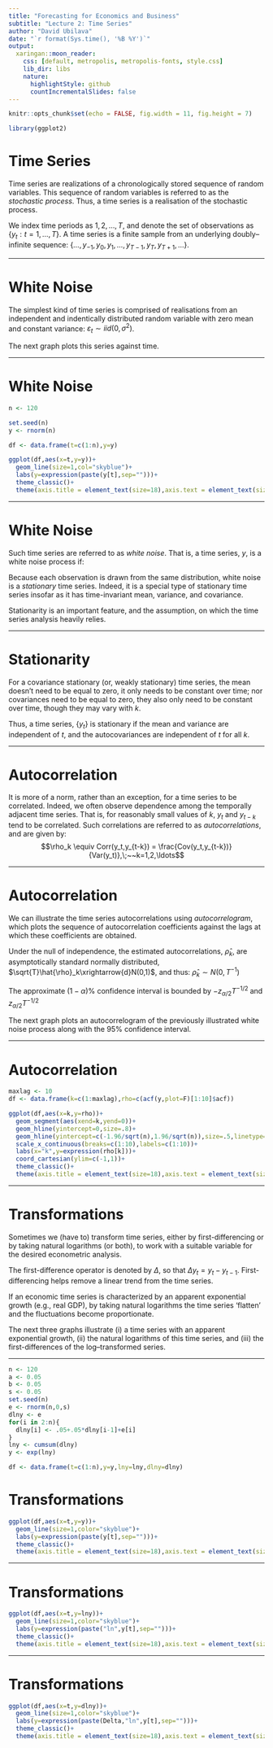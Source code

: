 ```yaml
---
title: "Forecasting for Economics and Business"
subtitle: "Lecture 2: Time Series"
author: "David Ubilava"
date: "`r format(Sys.time(), '%B %Y')`"
output:
  xaringan::moon_reader:
    css: [default, metropolis, metropolis-fonts, style.css]
    lib_dir: libs
    nature:
      highlightStyle: github
      countIncrementalSlides: false
---
```



```r
knitr::opts_chunk$set(echo = FALSE, fig.width = 11, fig.height = 7)
```



```r
library(ggplot2)
```

# Time Series

Time series are realizations of a chronologically stored sequence of random variables. This sequence of random variables is referred to as the *stochastic process*. Thus, a time series is a realisation of the stochastic process. 

We index time periods as $1,2,\ldots,T$, and denote the set of observations as $\{y_t: t=1,\ldots,T\}$. A time series is a finite sample from an underlying doubly--infinite sequence: $\{\ldots,y_{-1},y_{0},y_1,\ldots,y_{T-1},y_{T},y_{T+1},\ldots\}$.

---


# White Noise

The simplest kind of time series is comprised of realisations from an independent and indentically distributed random variable with zero mean and constant variance: $\varepsilon_t \sim iid\left(0,\sigma^2\right)$. 

The next graph plots this series against time.

---


# White Noise

```r
n <- 120

set.seed(n)
y <- rnorm(n)

df <- data.frame(t=c(1:n),y=y)

ggplot(df,aes(x=t,y=y))+
  geom_line(size=1,col="skyblue")+
  labs(y=expression(paste(y[t],sep="")))+
  theme_classic()+
  theme(axis.title = element_text(size=18),axis.text = element_text(size=14))
```

---


# White Noise

Such time series are referred to as *white noise*. That is, a time series, $y$, is a white noise process if: 
\begin{align*}
& E(y_t) = 0,\;~\forall~t\\
& Var(y_t) = \sigma^2,\;~\forall~t\\
& Cov(y_t,y_{t-k}) = 0,\;~\forall~k \ne 0
\end{align*}

Because each observation is drawn from the same distribution, white noise is a *stationary* time series. Indeed, it is a special type of stationary time series insofar as it has time-invariant mean, variance, and covariance. 

Stationarity is an important feature, and the assumption, on which the time series analysis heavily relies. 

---


# Stationarity

For a covariance stationary (or, weakly stationary) time series, the mean doesn't need to be equal to zero, it only needs to be constant over time; nor covariances need to be equal to zero, they also only need to be constant over time, though they may vary with $k$. 

Thus, a time series, $\{y_t\}$ is stationary if the mean and variance are independent of $t$, and the autocovariances are independent of $t$ for all $k$.

---


# Autocorrelation

It is more of a norm, rather than an exception, for a time series to be correlated. Indeed, we often observe dependence among the temporally adjacent time series. That is, for reasonably small values of $k$, $y_t$ and $y_{t-k}$ tend to be correlated. Such correlations are referred to as *autocorrelations*, and are given by: $$\rho_k \equiv Corr(y_t,y_{t-k}) = \frac{Cov(y_t,y_{t-k})}{Var(y_t)},\;~~k=1,2,\ldots$$ 

---


# Autocorrelation

We can illustrate the time series autocorrelations using *autocorrelogram*, which plots the sequence of autocorrelation coefficients against the lags at which these coefficients are obtained. 

Under the null of independence, the estimated autocorrelations, $\hat{\rho}_k$, are asymptotically standard normally distributed, $\sqrt{T}\hat{\rho}_k\xrightarrow{d}N(0,1)$, and thus: $\hat{\rho}_k \sim N(0,T^{-1})$

The approximate $(1-\alpha)$% confidence interval is bounded by $-z_{\alpha/2}T^{-1/2}\;\text{and}\;z_{\alpha/2}T^{-1/2}$

The next graph plots an autocorrelogram of the previously illustrated white noise process along with the 95% confidence interval.

---


# Autocorrelation

```r
maxlag <- 10
df <- data.frame(k=c(1:maxlag),rho=c(acf(y,plot=F)[1:10]$acf))

ggplot(df,aes(x=k,y=rho))+
  geom_segment(aes(xend=k,yend=0))+
  geom_hline(yintercept=0,size=.8)+
  geom_hline(yintercept=c(-1.96/sqrt(n),1.96/sqrt(n)),size=.5,linetype=5,col="skyblue")+
  scale_x_continuous(breaks=c(1:10),labels=c(1:10))+
  labs(x="k",y=expression(rho[k]))+
  coord_cartesian(ylim=c(-1,1))+
  theme_classic()+
  theme(axis.title = element_text(size=18),axis.text = element_text(size=14))
```

---


# Transformations

Sometimes we (have to) transform time series, either by first-differencing or by taking natural logarithms (or both), to work with a suitable variable for the desired econometric analysis. 

The first-difference operator is denoted by $\Delta$, so that $\Delta y_t = y_t-y_{t-1}$. First-differencing helps remove a linear trend from the time series.

If an economic time series is characterized by an apparent exponential growth (e.g., real GDP), by taking natural logarithms the time series 'flatten' and the fluctuations become proportionate. 

The next three graphs illustrate (i) a time series with an apparent exponential growth, (ii) the natural logarithms of this time series, and (iii) the first-differences of the log--transformed series.

---


```r
n <- 120
a <- 0.05
b <- 0.05
s <- 0.05
set.seed(n)
e <- rnorm(n,0,s)
dlny <- e
for(i in 2:n){
  dlny[i] <- .05+.05*dlny[i-1]+e[i]
}
lny <- cumsum(dlny)
y <- exp(lny)

df <- data.frame(t=c(1:n),y=y,lny=lny,dlny=dlny)
```

# Transformations

```r
ggplot(df,aes(x=t,y=y))+
  geom_line(size=1,color="skyblue")+
  labs(y=expression(paste(y[t],sep="")))+
  theme_classic()+
  theme(axis.title = element_text(size=18),axis.text = element_text(size=14),axis.text.y = element_text(angle=90,hjust=0.5))
```

---


# Transformations

```r
ggplot(df,aes(x=t,y=lny))+
  geom_line(size=1,color="skyblue")+
  labs(y=expression(paste("ln",y[t],sep="")))+
  theme_classic()+
  theme(axis.title = element_text(size=18),axis.text = element_text(size=14),axis.text.y = element_text(angle=90,hjust=0.5))
```

---


# Transformations

```r
ggplot(df,aes(x=t,y=dlny))+
  geom_line(size=1,color="skyblue")+
  labs(y=expression(paste(Delta,"ln",y[t],sep="")))+
  theme_classic()+
  theme(axis.title = element_text(size=18),axis.text = element_text(size=14),axis.text.y = element_text(angle=90,hjust=0.5))
```
